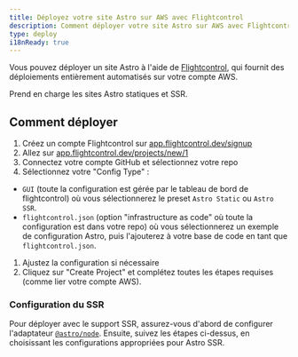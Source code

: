 ```yaml
---
title: Déployez votre site Astro sur AWS avec Flightcontrol
description: Comment déployer votre site Astro sur AWS avec Flightcontrol
type: deploy
i18nReady: true
---
```


Vous pouvez déployer un site Astro à l'aide de [Flightcontrol](https://www.flightcontrol.dev?ref=astro), qui fournit des déploiements entièrement automatisés sur votre compte AWS.

Prend en charge les sites Astro statiques et SSR.

## Comment déployer

1. Créez un compte Flightcontrol sur [app.flightcontrol.dev/signup](https://app.flightcontrol.dev/signup?ref=astro)
1. Allez sur [app.flightcontrol.dev/projects/new/1](https://app.flightcontrol.dev/projects/new/1)
1. Connectez votre compte GitHub et sélectionnez votre repo
1. Sélectionnez votre "Config Type" :
 - `GUI` (toute la configuration est gérée par le tableau de bord de flightcontrol) où vous sélectionnerez le preset `Astro Static` ou `Astro SSR`.
 - `flightcontrol.json` (option "infrastructure as code" où toute la configuration est dans votre repo) où vous sélectionnerez un exemple de configuration Astro, puis l'ajouterez à votre base de code en tant que `flightcontrol.json`.
1. Ajustez la configuration si nécessaire
1. Cliquez sur "Create Project" et complétez toutes les étapes requises (comme lier votre compte AWS).


### Configuration du SSR

Pour déployer avec le support SSR, assurez-vous d'abord de configurer l'adaptateur [`@astro/node`](/fr/guides/integrations-guide/node/). Ensuite, suivez les étapes ci-dessus, en choisissant les configurations appropriées pour Astro SSR.

